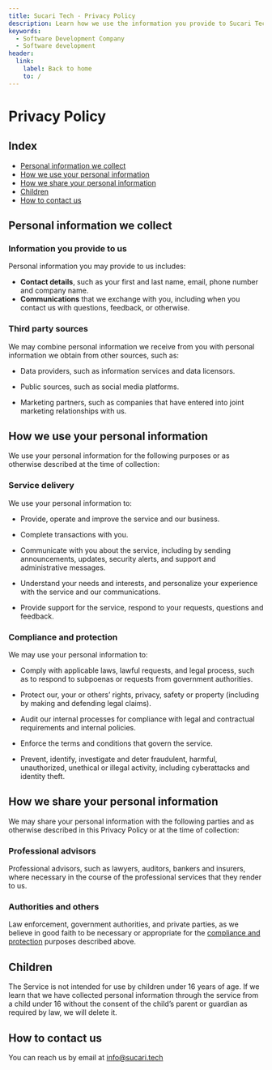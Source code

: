 ```yaml
---
title: Sucari Tech - Privacy Policy
description: Learn how we use the information you provide to Sucari Tech
keywords:
  - Software Development Company
  - Software development
header:
  link:
    label: Back to home
    to: /
---
```


# Privacy Policy

## Index

- [Personal information we collect](#)
- [How we use your personal information](#)
- [How we share your personal information](#)
- [Children](#)
- [How to contact us](#)

## Personal information we collect

### Information you provide to us

Personal information you may provide to us includes:

- **Contact details**, such as your first and last name, email, phone number and company name.
- **Communications** that we exchange with you, including when you contact us with questions, feedback, or otherwise.

### Third party sources

We may combine personal information we receive from you with personal information we obtain from other sources, such as:

- Data providers, such as information services and data licensors.

- Public sources, such as social media platforms.

- Marketing partners, such as companies that have entered into joint marketing relationships with us.

## How we use your personal information

We use your personal information for the following purposes or as otherwise described at the time of collection:

### Service delivery

We use your personal information to:

- Provide, operate and improve the service and our business.

- Complete transactions with you.

- Communicate with you about the service, including by sending announcements, updates, security alerts, and support and administrative messages.

- Understand your needs and interests, and personalize your experience with the service and our communications.

- Provide support for the service, respond to your requests, questions and feedback.

### Compliance and protection

We may use your personal information to:

- Comply with applicable laws, lawful requests, and legal process, such as to respond to subpoenas or requests from government authorities.

- Protect our, your or others’ rights, privacy, safety or property (including by making and defending legal claims).

- Audit our internal processes for compliance with legal and contractual requirements and internal policies.

- Enforce the terms and conditions that govern the service.

- Prevent, identify, investigate and deter fraudulent, harmful, unauthorized, unethical or illegal activity, including cyberattacks and identity theft.

## How we share your personal information

We may share your personal information with the following parties and as otherwise described in this Privacy Policy or at the time of collection:

### Professional advisors

Professional advisors, such as lawyers, auditors, bankers and insurers, where necessary in the course of the professional services that they render to us.

### Authorities and others

Law enforcement, government authorities, and private parties, as we believe in good faith to be necessary or appropriate for the [compliance and protection](#) purposes described above.

## Children

The Service is not intended for use by children under 16 years of age. If we learn that we have collected personal information through the service from a child under 16 without the consent of the child’s parent or guardian as required by law, we will delete it.

## How to contact us

You can reach us by email at info@sucari.tech